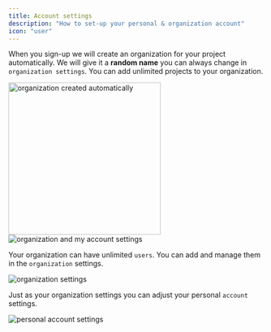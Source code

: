 ```yaml
---
title: Account settings
description: "How to set-up your personal & organization account"
icon: "user"
---
```


When you sign-up we will create an organization for your project automatically. We will give it a **random name** you can always change in `organization settings`.
You can add unlimited projects to your organization.

<Frame caption="automatically created organization, 08/2024">
  <img
    src="images/accounts/orga-name.png"
    alt="organization created automatically"
    width="300"
  />
</Frame>

<div class="mt-8" />

<Frame caption="'organization' and 'my account' settings, 08/2024">
  <img
    src="images/accounts/account-orga-settings.png"
    alt="organization and my account settings"
  />
</Frame>

Your organization can have unlimited `users`. You can add and manage them in the `organization` settings.

<Frame caption="organization settings, 08/2024">
  <img src="images/accounts/my-orga-settings.png" alt="organization settings" />
</Frame>

Just as your organization settings you can adjust your personal `account` settings.

<Frame caption="personal account settings, 08/2024">
  <img
    src="images/accounts/my-account-settings.png"
    alt="personal account settings"
  />
</Frame>
